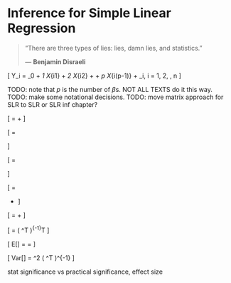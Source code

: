 # Inference for Simple Linear Regression

> "There are three types of lies: lies, damn lies, and statistics."
>
> --- **Benjamin Disraeli**

\[
Y_i = \beta_0 + \beta_1 X_{i1} + \beta_2 X_{i2} + \cdots + \beta_p X_{i(p-1)} + \epsilon_i, \qquad i = 1, 2, \ldots, n
\]

TODO: note that $p$ is the number of $\beta$s. NOT ALL TEXTS do it this way.
TODO: make some notational decisions.
TODO: move matrix approach for SLR to SLR or SLR inf chapter?

\[
\mathbf{Y} = \mathbf{X} \beta + \epsilon
\]


\[
\mathbf{Y} = \begin{bmatrix} Y_1 \\ Y_2 \\ \cdots\\ Y_n \end{bmatrix}
\]


\[
\mathbf{\epsilon} = \begin{bmatrix} \epsilon_1 \\ \epsilon_2 \\ \cdots\\ \epsilon_n \end{bmatrix}
\]



\[
\begin{bmatrix}
Y_1   \\
Y_2   \\
\cdots\\
Y_n   \\
\end{bmatrix}
=
\begin{bmatrix}
1      & x_1    \\
1      & x_2    \\
\cdots & \cdots \\
1      & x_n    \\
\end{bmatrix}
\begin{bmatrix}
\beta_0 \\
\beta_1 \\
\end{bmatrix}
+
\begin{bmatrix}
\epsilon_1   \\
\epsilon_2   \\
\cdots\\
\epsilon_n   \\
\end{bmatrix}
\]

\[
\mathbf{Y} = \mathbf{X} \mathbf{\beta} + \mathbf{\epsilon}
\]


\[
\hat{\mathbf{\beta}} = \left(  \mathbf{X}^T \mathbf{X}  \right)^{-1}\mathbf{X}^T \mathbf{Y}
\]

\[
E[\mathbf{\hat{\beta}}] = \mathbf{\beta} = \beta
\]

\[
Var[\mathbf{\hat{\beta}}] = \sigma^2 \left(  \mathbf{X}^T \mathbf{X}  \right)^{-1}
\]





stat significance vs practical significance, effect size

